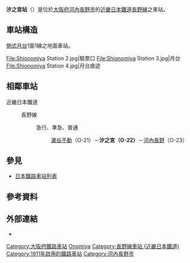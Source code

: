 {{NoteTA|1 = zh:汐之宮站; zh-cn:汐之宫站; zh-tw:汐之宮車站; zh-hk:汐之宮站; }}
{{日本車站資訊
|公司色       = #c03
|文字色     = 
|站名       = 汐之宮站
|圖片       = Shionomiya Station 1.jpg
|pxl        = 280px
|圖片說明   = 站舍
|日文原名    = 汐ノ宮
|平假名   = しおのみや
|羅馬拼音   = Shionomiya
|電報略號   = シオノ
|所在地     = {{JPN}}[[大阪府|大阪府]][[河內長野市|河內長野市]]{{link-ja|千代田 (河內長野市)|千代田 (河内長野市)#汐の宮町|汐之宮町}}1番3號
|車站構造     = [[地面車站|地面車站]]
|月台配置     = 1面1線*
|啟用年月日 = 1911年（[[明治|明治]]44年）8月15日<ref name="openday" />
|廢站年月日 = 
|乘客人數   = 
|上下車人次   = 2,403
|統計年度   = 2010年
|轉車       = 
|備註       = * 至1966年6月為止為對向式2面2線[[無人站|無人站]]
|adjacent = {{Adjacent stations|system=近畿日本鐵道|line=O|left=瀧谷不動|right=河內長野|note-left=O21<br />1.8km|note-mid={{近鐵車站編號|O|22}}<br />距離[[古市站_(大阪府)|古市]]10.5km<br />距離[[大阪阿部野橋站|大阪阿部野橋]]28.8km|note-right=O23<br />2.0km}}
}}

'''汐之宮站'''（{{jpn|j=汐ノ宮駅|hg=しおのみやえき|rm=Shionomiya eki|f=y}}）是位於[[大阪府|大阪府]][[河內長野市|河內長野市]]的[[近畿日本鐵道|近畿日本鐵道]][[長野線_(近鐵)|長野線]]之車站。

==車站構造==
[[側式月台|側式月台]]1面1線之地面車站。

<gallery>
File:Shionomiya Station 2.jpg|驗票口
File:Shionomiya Station 3.jpg|月台
File:Shionomiya Station 4.jpg|月台痕迹
</gallery>

== 相鄰車站 ==
; 近畿日本鐵道
: {{近鐵車站編號|O}} 長野線
:: {{Color|#ff8000|■}}急行、{{Color|#009933|■}}準急、{{Color|#0033ff|■}}普通
::: [[瀧谷不動站|瀧谷不動]]（O-21）－'''汐之宮（O-22）'''－[[河內長野站|河內長野]]（O-23）

== 參見 ==
{{commonscat|Shionomiya Station}}
*[[日本鐵路車站列表|日本鐵路車站列表]]
== 參考資料 ==
{{Reflist}}
== 外部連結 ==
* {{外部連結/近畿日本鐵道車站|16011|汐之宮}}

{{長野線 (近畿日本鐵道)}}

{{DEFAULTSORT:Shionomiya}}
[[Category:大阪府鐵路車站|Category:大阪府鐵路車站]]
[[Category:日本鐵路車站_Shi|Onomiya]]
[[Category:長野線車站_(近畿日本鐵道)|Category:長野線車站 (近畿日本鐵道)]]
[[Category:1911年啟用的鐵路車站|Category:1911年啟用的鐵路車站]]
[[Category:河內長野市|Category:河內長野市]]